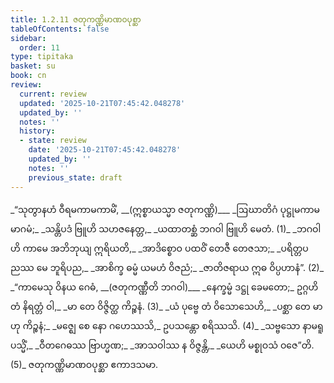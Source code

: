 ```yaml
---
title: 1.2.11 ဇတုကဏ္ဏိမာဏဝပုစ္ဆာ
tableOfContents: false
sidebar:
  order: 11
type: tipitaka
basket: su
book: cn
review:
  current: review
  updated: '2025-10-21T07:45:42.048278'
  updated_by: ''
  notes: ''
  history:
  - state: review
    date: '2025-10-21T07:45:42.048278'
    updated_by: ''
    notes: ''
    previous_state: draft
---
```



<DynamicBreadcrumb />


<ReviewStatus review={frontmatter.review} showDetails={true} />

<HypothesisAnnotation frontmatter={frontmatter} />

<Division number="121" book="cn" e="ch" v="25" p="16">

<Paragraph number="133" type="verses" book="cn">
_“သုတွာနဟံ ဝီရမကာမကာမိံ, __(ဣစ္စာယသ္မာ ဇတုကဏ္ဏိ)___  
_ဩဃာတိဂံ ပုဋ္ဌုမကာမမာဂမံ;_  
_သန္တိပဒံ ဗြူဟိ သဟဇနေတ္တ,_  
_ယထာတစ္ဆံ ဘဂဝါ ဗြူဟိ မေတံ. (1)_  

</Paragraph>

</Division>
<Division number="122" book="cn" e="ch" v="25" p="16">

<Paragraph number="134" type="verses" book="cn">
_ဘဂဝါ ဟိ ကာမေ အဘိဘုယျ ဣရိယတိ,_  
_အာဒိစ္စောဝ ပထဝိံ တေဇီ တေဇသာ;_  
_ပရိတ္တပညဿ မေ ဘူရိပည,_  
_အာစိက္ခ ဓမ္မံ ယမဟံ ဝိဇညံ;_  
_ဇာတိဇရာယ ဣဓ ဝိပ္ပဟာနံ”. (2)_  

</Paragraph>

</Division>
<Division number="123" book="cn" e="ch" v="25" p="16">

<Paragraph number="135" type="verses" book="cn">
_“ကာမေသု ဝိနယ ဂေဓံ, __(ဇတုကဏ္ဏီတိ ဘဂဝါ)___  
_နေက္ခမ္မံ ဒဋ္ဌု ခေမတော;_  
ဥဂ္ဂဟိတံ နိရတ္တံ ဝါ,_  
_မာ တေ ဝိဇ္ဇိတ္ထ ကိဉ္စနံ. (3)_  

</Paragraph>

</Division>
<Division number="124" book="cn" e="ch" v="25" p="16">

<Paragraph number="136" type="verses" book="cn">
_ယံ ပုဗ္ဗေ တံ ဝိသောသေဟိ,_  
_ပစ္ဆာ တေ မာဟု ကိဉ္စနံ;_  
_မဇ္ဈေ စေ နော ဂဟေဿသိ,_  
ဥပသန္တော စရိဿသိ. (4)_  

</Paragraph>

</Division>
<Division number="125" book="cn" e="ch" v="25" p="16">

<Paragraph number="137" type="verses" book="cn">
_သဗ္ဗသော နာမရူပသ္မိံ,_  
_ဝီတဂေဓဿ ဗြာဟ္မဏ;_  
_အာသဝါဿ န ဝိဇ္ဇန္တိ,_  
_ယေဟိ မစ္စုဝသံ ဝဇေ”တိ. (5)_  


</Paragraph>
</Division>

<Paragraph number="138" type="center" book="cn">
ဇတုကဏ္ဏိမာဏဝပုစ္ဆာ ဧကာဒသမာ.
</Paragraph>